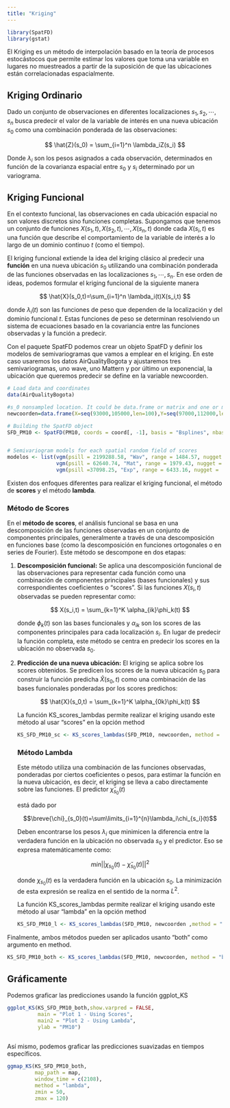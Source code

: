 ```yaml
---
title: "Kriging"
---
```


```r
library(SpatFD)
library(gstat)
```

El Kriging es un método de interpolación basado en la teoría de procesos estocástocos que permite estimar los valores que toma una variable en lugares no muestreados a partir de la suposición de que las ubicaciones están correlacionadas espacialmente.

## Kriging Ordinario

Dado un conjunto de observaciones en diferentes localizaciones $s_1,s_2,\cdots,s_n$ busca predecir el valor de la variable de interés en una nueva ubicación $s_0$​ como una combinación ponderada de las observaciones:

$$
\hat{Z}(s_0) = \sum_{i=1}^n \lambda_iZ(s_i)
$$

Donde $\lambda_i$ son los pesos asignados a cada observación, determinados en función de la covarianza espacial entre $s_0$ y $s_i$ determinado por un variograma.

## Kriging Funcional

En el contexto funcional, las observaciones en cada ubicación espacial no son valores discretos sino funciones completas. Supongamos que tenemos un conjunto de funciones $X(s_1,t),X(s_2,t),\cdots,X(s_n,t)$ donde cada $X(s_i,t)$ es una función que describe el comportamiento de la variable de interés a lo largo de un dominio continuo $t$ (como el tiempo).

El kriging funcional extiende la idea del kriging clásico al predecir una **función** en una nueva ubicación $s_0$ utilizando una combinación ponderada de las funciones observadas en las localizaciones $s_1,\cdots,s_n$. En ese orden de ideas, podemos formular el kriging funcional de la siguiente manera

$$
\hat{X}(s_0,t)=\sum_{i=1}^n \lambda_i(t)X(s_i,t)
$$

donde $\lambda_i(t)$ son las funciones de peso que dependen de la localización y del dominio funcional $t$. Estas funciones de peso se determinan resolviendo un sistema de ecuaciones basado en la covariancia entre las funciones observadas y la función a predecir.

Con el paquete SpatFD podemos crear un objeto SpatFD y definir los modelos de semivariogramas que vamos a emplear en el kriging. En este caso usaremos los datos AirQualityBogota y ajustaremos tres semivariogramas, uno wave, uno Mattern y por último un exponencial, la ubicación que queremos predecir se define en la variable newcoorden.

```r
# Load data and coordinates
data(AirQualityBogota)

#s_0 nonsampled location. It could be data.frame or matrix and one or more locations of interest
newcoorden=data.frame(X=seq(93000,105000,len=100),Y=seq(97000,112000,len=100))

# Building the SpatFD object
SFD_PM10 <- SpatFD(PM10, coords = coord[, -1], basis = "Bsplines", nbasis = 17,norder=5, lambda = 0.00002, nharm=3)


# Semivariogram models for each spatial random field of scores
modelos <- list(vgm(psill = 2199288.58, "Wav", range = 1484.57, nugget =  0),
                vgm(psill = 62640.74, "Mat", range = 1979.43, nugget = 0,kappa=0.68),
                vgm(psill =37098.25, "Exp", range = 6433.16, nugget =  0))


```

Existen dos enfoques diferentes para realizar el kriging funcional, el método de **scores** y el método **lambda**.

### Método de Scores

En el **método de scores**, el análisis funcional se basa en una descomposición de las funciones observadas en un conjunto de componentes principales, generalmente a través de una descomposición en funciones base (como la descomposición en funciones ortogonales o en series de Fourier). Este método se descompone en dos etapas:

1.  **Descomposición funcional:** Se aplica una descomposición funcional de las observaciones para representar cada función como una combinación de componentes principales (bases funcionales) y sus correspondientes coeficientes o "scores". Si las funciones $X(s_i,t)$ observadas se pueden representar como:\

    $$
    X(s_i,t) = \sum_{k=1}^K \alpha_{ik}\phi_k(t)
    $$

    donde $\phi_k(t)$ son las bases funcionales y $\alpha_{ik}$ son los scores de las componentes principales para cada localización $s_i$. En lugar de predecir la función completa, este método se centra en predecir los scores en la ubicación no observada $s_0$.

2.  **Predicción de una nueva ubicación:** El kriging se aplica sobre los scores obtenidos. Se predicen los scores de la nueva ubicación $s_0$ para construir la función predicha $\hat{X}(s_0,t)$ como una combinación de las bases funcionales ponderadas por los scores predichos:

    $$
    \hat{X}(s_0,t) = \sum_{k=1}^K \alpha_{0k}\phi_k(t)
    $$

    La función KS_scores_lambdas permite realizar el kriging usando este método al usar "scores" en la opción method

    ```r
    KS_SFD_PM10_sc <- KS_scores_lambdas(SFD_PM10, newcoorden, method = "scores", model = modelos)
    ```

    ### Método Lambda

    Este método utiliza una combinación de las funciones observadas, ponderadas por ciertos coeficientes o pesos, para estimar la función en la nueva ubicación, es decir, el kriging se lleva a cabo directamente sobre las funciones. El predictor $\breve{\chi}_{ s_0}(t)$

    está dado por

    $$\breve{\chi}_{s_0}(t)=\sum\limits_{i=1}^{n}\lambda_i\chi_{s_i}(t)$$

    Deben encontrarse los pesos $\lambda_i$ que minimicen la diferencia entre la verdadera función en la ubicación no observada $s_0$ y el predictor. Eso se expresa matemáticamente como:

    $$
    min||\chi_{s_0}(t)-\breve{\chi}_{s_0}(t)||^2
    $$

    donde $\chi_{s_0}(t)$ es la verdadera función en la ubicación $s_0$. La minimización de esta expresión se realiza en el sentido de la norma $L^2$.

    La función KS_scores_lambdas permite realizar el kriging usando este método al usar "lambda" en la opción method

    ```r
    KS_SFD_PM10_l <- KS_scores_lambdas(SFD_PM10, newcoorden ,method = "lambda", model = modelos)

    ```

Finalmente, ambos métodos pueden ser aplicados usanto "both" como argumento en method.

```r
KS_SFD_PM10_both <- KS_scores_lambdas(SFD_PM10, newcoorden, method = "both", model = modelos)
```

## Gráficamente

Podemos graficar las predicciones usando la función ggplot_KS

```r

ggplot_KS(KS_SFD_PM10_both,show.varpred = FALSE,
          main = "Plot 1 - Using Scores",
          main2 = "Plot 2 - Using Lambda",
          ylab = "PM10")
          
```

Así mismo, podemos graficar las predicciones suavizadas en tiempos específicos.

```r
ggmap_KS(KS_SFD_PM10_both,
         map_path = map,
         window_time = c(2108),
         method = "lambda",
         zmin = 50,
         zmax = 120)
```
